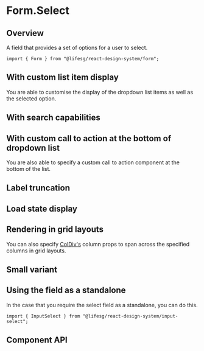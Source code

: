 
<Meta of={FormSelectStories} />

# Form.Select

## Overview

A field that provides a set of options for a user to select.

```tsx
import { Form } from "@lifesg/react-design-system/form";
```

<Canvas of={FormSelectStories.Select} />

## With custom list item display

You are able to customise the display of the dropdown list items as well as the selected option.

<Canvas of={FormSelectStories.WithCustomListItemDisplay} />

## With search capabilities

<Canvas of={FormSelectStories.WithSearch} />

## With custom call to action at the bottom of dropdown list

You are also able to specify a custom call to action component at the bottom
of the list.

<Canvas of={FormSelectStories.WithCustomCallToAction} />

## Label truncation

<Canvas of={FormSelectStories.LabelTruncation} />

## Load state display

<Canvas of={FormSelectStories.LoadState} />

## Rendering in grid layouts

You can also specify [ColDiv's](/docs/getting-started-layout-column-divs--docs)
column props to span across the specified columns in grid layouts.

<Canvas of={FormSelectStories.RenderingInGridLayout} />

## Small variant

<Canvas of={FormSelectStories.SmallVariant} />

## Using the field as a standalone

In the case that you require the select field as a standalone, you can do this.

```tsx
import { InputSelect } from "@lifesg/react-design-system/input-select";
```

<Canvas of={FormSelectStories.StandaloneUsage} />

## Component API

<PropsTable />
